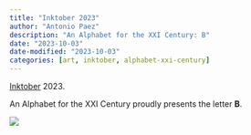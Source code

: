 ```yaml
---
title: "Inktober 2023"
author: "Antonio Paez"
description: "An Alphabet for the XXI Century: B"
date: "2023-10-03"
date-modified: "2023-10-03"
categories: [art, inktober, alphabet-xxi-century] 
---
```


[Inktober](https://inktober.com/) 2023.  
  
An Alphabet for the XXI Century proudly presents the letter **B**.  

![](AXXI-B.png)

